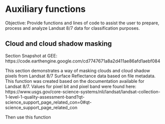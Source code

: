 # Auxiliary functions

Objective: Provide functions and lines of code to assist the user to prepare, process and analyze Landsat 8/7 data for classification purposes.

## Cloud and cloud shadow masking

Section Snapshot at GEE: [https://code.earthengine.google.com/cd7747671a8a2d411ae86afd1aebf084]{target="_blank"}

This section demonstrates a way of masking clouds and cloud shadow pixels from Landsat 8/7 Surface Reflectance data based on file metadata. This function was created based on the documentation available for Landsat 8/7. Values for pixel bit and pixel band were found here: [https://www.usgs.gov/core-science-systems/nli/landsat/landsat-collection-1-level-1-quality-assessment-band?qt-science_support_page_related_con=0#qt-science_support_page_related_con]{target="_blank"}

Then use this function